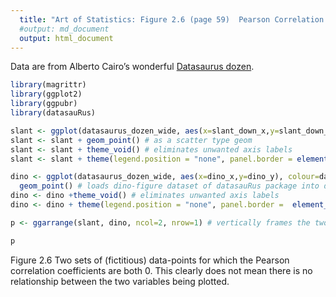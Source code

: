 ```yaml
---
  title: "Art of Statistics: Figure 2.6 (page 59)  Pearson Correlation Coefficients of zero"
  #output: md_document
  output: html_document
---
```

Data are from  Alberto Cairo's wonderful [Datasaurus dozen](http://www.thefunctionalart.com/2016/08/download-datasaurus-never-trust-summary.html).
```r
library(magrittr)
library(ggplot2)
library(ggpubr)
library(datasauRus)

slant <- ggplot(datasaurus_dozen_wide, aes(x=slant_down_x,y=slant_down_y),   colour=dataset) # loads slant-pattern dataset of datasauRus package into data frame slant
slant <- slant + geom_point() # as a scatter type geom
slant <- slant + theme_void() # eliminates unwanted axis labels
slant <- slant + theme(legend.position = "none", panel.border = element_rect(colour = "black", fill=NA, size = 1), plot.margin = margin(0,2,0,2), aspect.ratio = 1) # removes legend, adds a border, adds margin space below, and specifies required aspect ratio

dino <- ggplot(datasaurus_dozen_wide, aes(x=dino_x,y=dino_y), colour=dataset) +
  geom_point() # loads dino-figure dataset of datasauRus package into data frame dino as a scatter type geom
dino <- dino +theme_void() # eliminates unwanted axis labels
dino <- dino + theme(legend.position = "none", panel.border =  element_rect(colour = "black", fill=NA, size = 1), plot.margin = margin(0,2,0,2), aspect.ratio = 1) # removes legend, adds a border, adds margin space below, specifies required aspect ratio

p <- ggarrange(slant, dino, ncol=2, nrow=1) # vertically frames the two plots

p

```

Figure 2.6 Two sets of (fictitious) data-points for which the Pearson correlation coefficients are both 0. This clearly does not mean there is no relationship between the two variables being plotted.
